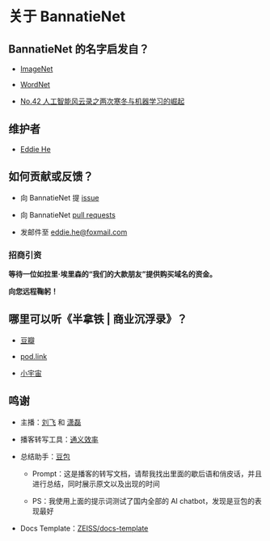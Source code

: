 # 关于 BannatieNet

## BannatieNet 的名字启发自？

- [ImageNet](https://image-net.org/index.php)

- [WordNet](https://wordnet.princeton.edu/)

- [No.42 人工智能风云录之两次寒冬与机器学习的崛起](https://www.douban.com/podcast_episode/21818)

## 维护者

- [Eddie He](https://eddiehe.super.site)

## 如何贡献或反馈？

- 向 BannatieNet 提 [issue](https://github.com/eddiehe99/bannatienet/issues)

- 向 BannatieNet [pull requests](https://github.com/eddiehe99/bannatienet/pulls)

- 发邮件至 eddie.he@foxmail.com

### 招商引资

**等待一位如拉里·埃里森的“我们的大款朋友”提供购买域名的资金。**

**向您远程鞠躬！**

## 哪里可以听《半拿铁 | 商业沉浮录》？

- [豆瓣](https://www.douban.com/podcast/36692767/)

- [pod.link](https://pod.link/1615939013)

- [小宇宙](https://www.xiaoyuzhoufm.com/podcast/62382c1103bea1ebfffa1c00)

## 鸣谢

- 主播：[刘飞](https://web.okjike.com/u/BB769515-C724-4652-8838-6AA32EC1A8DF) 和 [潇磊](https://www.douban.com/people/38696404)

- 播客转写工具：[通义效率](https://tongyi.aliyun.com/efficiency/home)

- 总结助手：[豆包](https://www.doubao.com/)

    - Prompt：这是播客的转写文档，请帮我找出里面的歇后语和俏皮话，并且进行总结，同时展示原文以及出现的时间

    - PS：我使用上面的提示词测试了国内全部的 AI chatbot，发现是豆包的表现最好

- Docs Template：[ZEISS/docs-template](https://github.com/ZEISS/docs-template)
